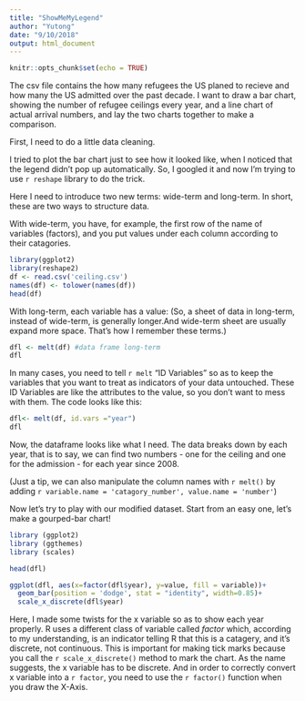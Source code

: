 ```yaml
---
title: "ShowMeMyLegend"
author: "Yutong"
date: "9/10/2018"
output: html_document
---
```


```r
knitr::opts_chunk$set(echo = TRUE)
```
The csv file contains the how many refugees the US planed to recieve and how many the US admitted over the past decade. I want to draw a bar chart, showing the number of refugee ceilings every year, and a line chart of actual arrival numbers, and lay the two charts together to make a comparison.

First, I need to do a little data cleaning.

I tried to plot the bar chart just to see how it looked like, when I noticed that the legend didn't pop up automatically. So, I googled it and now I'm trying to use `r reshape` library to do the trick.

Here I need to introduce two new terms: wide-term and long-term. In short, these are two ways to structure data. 

With wide-term, you have, for example, the first row of the name of variables (factors), and you put values under each column according to their catagories.

```r
library(ggplot2)
library(reshape2)
df <- read.csv('ceiling.csv')
names(df) <- tolower(names(df))
head(df)
```

With long-term, each variable has a value:
(So, a sheet of data in long-term, instead of wide-term, is generally longer.And wide-term sheet are usually expand more space. That's how I remember these terms.)
```r
dfl <- melt(df) #data frame long-term
dfl
```

In many cases, you need to tell `r melt` "ID Variables" so as to keep the variables that you want to treat as indicators of your data untouched. These ID Variables are like the attributes to the value, so you don't want to mess with them. The code looks like this:
```r
dfl<- melt(df, id.vars ="year")
dfl
```

Now, the dataframe looks like what I need. The data breaks down by each year, that is to say, we can find two numbers - one for the ceiling and one for the admission - for each year since 2008.

(Just a tip, we can also manipulate the column names with `r melt()` by adding `r variable.name = 'catagory_number', value.name = 'number'`)

Now let's try to play with our modified dataset. Start from an easy one, let's make a gourped-bar chart!

```r
library (ggplot2)
library (ggthemes)
library (scales)

head(dfl)

ggplot(dfl, aes(x=factor(dfl$year), y=value, fill = variable))+
  geom_bar(position = 'dodge', stat = "identity", width=0.85)+
  scale_x_discrete(dfl$year)


```
Here, I made some twists for the x variable so as to show each year properly. R uses a different class of variable called _factor_ which, according to my understanding, is an indicator telling R that this is a catagery, and it's discrete, not continuous. 
This is important for making tick marks because you call the `r scale_x_discrete()` method to mark the chart. As the name suggests, the x variable has to be discrete. And in order to correctly convert x variable into a `r factor`, you need to use the `r factor()` function when you draw the X-Axis.
